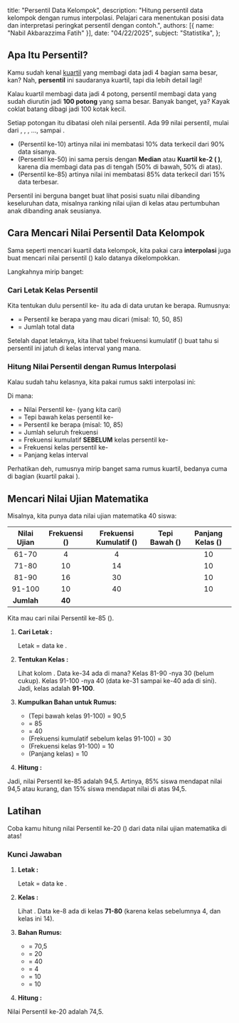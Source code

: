   title: "Persentil Data Kelompok",
  description: "Hitung persentil data kelompok dengan rumus interpolasi. Pelajari cara menentukan posisi data dan interpretasi peringkat persentil dengan contoh.",
  authors: [{ name: "Nabil Akbarazzima Fatih" }],
  date: "04/22/2025",
  subject: "Statistika",
};

## Apa Itu Persentil?

Kamu sudah kenal [kuartil](/subject/high-school/10/mathematics/statistics/quartile-data-group) yang membagi data jadi 4 bagian sama besar, kan? Nah, **persentil** ini saudaranya kuartil, tapi dia lebih detail lagi!

Kalau kuartil membagi data jadi 4 potong, persentil membagi data yang sudah diurutin jadi **100 potong** yang sama besar. Banyak banget, ya? Kayak coklat batang dibagi jadi 100 kotak kecil.

Setiap potongan itu dibatasi oleh nilai persentil. Ada 99 nilai persentil, mulai dari <InlineMath math="P_1" />, <InlineMath math="P_2" />, <InlineMath math="P_3" />, ..., sampai <InlineMath math="P_{99}" />.

- <InlineMath math="P_{10}" /> (Persentil ke-10) artinya nilai ini membatasi 10%
  data terkecil dari 90% data sisanya.
- <InlineMath math="P_{50}" /> (Persentil ke-50) ini sama persis dengan **Median**
  atau **Kuartil ke-2 (<InlineMath math="Q_2" />
  )**, karena dia membagi data pas di tengah (50% di bawah, 50% di atas).
- <InlineMath math="P_{85}" /> (Persentil ke-85) artinya nilai ini membatasi 85%
  data terkecil dari 15% data terbesar.

Persentil ini berguna banget buat lihat posisi suatu nilai dibanding keseluruhan data, misalnya ranking nilai ujian di kelas atau pertumbuhan anak dibanding anak seusianya.

## Cara Mencari Nilai Persentil Data Kelompok

Sama seperti mencari kuartil data kelompok, kita pakai cara **interpolasi** juga buat mencari nilai persentil (<InlineMath math="P_i" />) kalo datanya dikelompokkan.

Langkahnya mirip banget:

### Cari Letak Kelas Persentil

Kita tentukan dulu persentil ke-<InlineMath math="i" /> itu ada di data urutan ke berapa. Rumusnya:

<BlockMath math="\text{Letak } P_i = \text{data ke } \frac{i}{100} \times n" />

- <InlineMath math="i" /> = Persentil ke berapa yang mau dicari (misal: 10, 50, 85)
- <InlineMath math="n" /> = Jumlah total data

Setelah dapat letaknya, kita lihat tabel frekuensi kumulatif (<InlineMath math="F_k" />) buat tahu si persentil ini jatuh di kelas interval yang mana.

### Hitung Nilai Persentil dengan Rumus Interpolasi

Kalau sudah tahu kelasnya, kita pakai rumus sakti interpolasi ini:

<BlockMath math="P_i = T_b + \left( \frac{\frac{i}{100}n - F_{kum}}{f_i} \right) p" />

Di mana:

- <InlineMath math="P_i" /> = Nilai Persentil ke-
  <InlineMath math="i" /> (yang kita cari)
- <InlineMath math="T_b" /> = Tepi bawah kelas persentil ke-
  <InlineMath math="i" />
- <InlineMath math="i" /> = Persentil ke berapa (misal: 10, 85)
- <InlineMath math="n" /> = Jumlah seluruh frekuensi
- <InlineMath math="F_{kum}" /> = Frekuensi kumulatif **SEBELUM** kelas persentil
  ke-
  <InlineMath math="i" />
- <InlineMath math="f_i" /> = Frekuensi kelas persentil ke-
  <InlineMath math="i" />
- <InlineMath math="p" /> = Panjang kelas interval

Perhatikan deh, rumusnya mirip banget sama rumus kuartil, bedanya cuma di bagian <InlineMath math="\frac{i}{100}n" /> (kuartil pakai <InlineMath math="\frac{i}{4}n" />).

## Mencari Nilai Ujian Matematika

Misalnya, kita punya data nilai ujian matematika 40 siswa:

| Nilai Ujian | Frekuensi (<InlineMath math="f" />) | Frekuensi Kumulatif (<InlineMath math="F_k" />) | Tepi Bawah (<InlineMath math="T_b" />) | Panjang Kelas (<InlineMath math="p" />) |
| :---------: | :---------------------------------: | :---------------------------------------------: | :------------------------------------: | :-------------------------------------: |
|    61-70    |                  4                  |                        4                        |    <InlineMath math="\leq 60.5" />     |                   10                    |
|    71-80    |                 10                  |                       14                        |    <InlineMath math="\leq 70.5" />     |                   10                    |
|    81-90    |                 16                  |                       30                        |    <InlineMath math="\leq 80.5" />     |                   10                    |
|   91-100    |                 10                  |                       40                        |    <InlineMath math="\leq 90.5" />     |                   10                    |
| **Jumlah**  |               **40**                |                                                 |                                        |                                         |

Kita mau cari nilai Persentil ke-85 (<InlineMath math="P_{85}" />).

1.  **Cari Letak <InlineMath math="P_{85}" />:**

    Letak <InlineMath math="P_{85}" /> = data ke <InlineMath math="\frac{85}{100} \times 40 = \frac{3400}{100} = 34" />.

2.  **Tentukan Kelas <InlineMath math="P_{85}" />:**

    Lihat kolom <InlineMath math="F_k" />. Data ke-34 ada di mana? Kelas 81-90 <InlineMath math="F_k" />-nya 30 (belum cukup). Kelas 91-100 <InlineMath math="F_k" />-nya 40 (data ke-31 sampai ke-40 ada di sini). Jadi, kelas <InlineMath math="P_{85}" /> adalah **91-100**.

3.  **Kumpulkan Bahan untuk Rumus:**

    - <InlineMath math="T_b" /> (Tepi bawah kelas 91-100) = 90,5
    - <InlineMath math="i" /> = 85
    - <InlineMath math="n" /> = 40
    - <InlineMath math="F_{kum}" /> (Frekuensi kumulatif sebelum kelas 91-100) =
      30
    - <InlineMath math="f_{85}" /> (Frekuensi kelas 91-100) = 10
    - <InlineMath math="p" /> (Panjang kelas) = 10

4.  **Hitung <InlineMath math="P_{85}" />:**

    <div className="flex flex-col gap-4">
      <BlockMath math="P_{85} = T_b + \left( \frac{\frac{85}{100}n - F_{kum}}{f_{85}} \right) p" />
      <BlockMath math="P_{85} = 90,5 + \left( \frac{34 - 30}{10} \right) 10" />
      <BlockMath math="P_{85} = 90,5 + \left( \frac{4}{10} \right) 10" />
      <BlockMath math="P_{85} = 90,5 + 4" />
      <BlockMath math="P_{85} = 94,5" />
    </div>

Jadi, nilai Persentil ke-85 adalah 94,5. Artinya, 85% siswa mendapat nilai 94,5 atau kurang, dan 15% siswa mendapat nilai di atas 94,5.

## Latihan

Coba kamu hitung nilai Persentil ke-20 (<InlineMath math="P_{20}" />) dari data nilai ujian matematika di atas!

### Kunci Jawaban

1.  **Letak <InlineMath math="P_{20}" />:**

    Letak <InlineMath math="P_{20}" /> = data ke <InlineMath math="\frac{20}{100} \times 40 = \frac{800}{100} = 8" />.

2.  **Kelas <InlineMath math="P_{20}" />:**

    Lihat <InlineMath math="F_k" />. Data ke-8 ada di kelas **71-80** (karena <InlineMath math="F_k" /> kelas sebelumnya 4, dan <InlineMath math="F_k" /> kelas ini 14).

3.  **Bahan Rumus:**

    - <InlineMath math="T_b" /> = 70,5
    - <InlineMath math="i" /> = 20
    - <InlineMath math="n" /> = 40
    - <InlineMath math="F_{kum}" /> = 4
    - <InlineMath math="f_{20}" /> = 10
    - <InlineMath math="p" /> = 10

4.  **Hitung <InlineMath math="P_{20}" />:**

    <div className="flex flex-col gap-4">
      <BlockMath math="P_{20} = T_b + \left( \frac{\frac{20}{100}n - F_{kum}}{f_{20}} \right) p" />
      <BlockMath math="P_{20} = 70,5 + \left( \frac{8 - 4}{10} \right) 10" />
      <BlockMath math="P_{20} = 70,5 + \left( \frac{4}{10} \right) 10" />
      <BlockMath math="P_{20} = 70,5 + 4" />
      <BlockMath math="P_{20} = 74,5" />
    </div>

Nilai Persentil ke-20 adalah 74,5.

